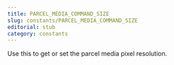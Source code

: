 ```yaml
---
title: PARCEL_MEDIA_COMMAND_SIZE
slug: constants/PARCEL_MEDIA_COMMAND_SIZE
editorial: stub
category: constants
---
```


<LSLConstant
	name="PARCEL_MEDIA_COMMAND_SIZE"
	type="integer"
	value="11"
/>

Use this to get or set the parcel media pixel resolution.
